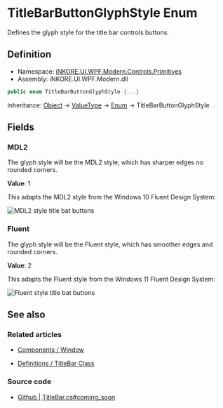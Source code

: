 # TitleBarButtonGlyphStyle Enum

Defines the glyph style for the title bar controls buttons.

## Definition

- Namespace: [iNKORE.UI.WPF.Modern.Controls.Primitives](.)
- Assembly: iNKORE.UI.WPF.Modern.dll

```csharp
public enum TitleBarButtonGlyphStyle {...}
```

Inheritance: [Object](https://learn.microsoft.com/en-us/dotnet/api/system.object) → [ValueType](https://learn.microsoft.com/en-us/dotnet/api/system.valuetype) → [Enum](https://learn.microsoft.com/en-us/dotnet/api/system.enum) → TitleBarButtonGlyphStyle

## Fields

### MDL2

The glyph style will be the MDL2 style, which has sharper edges no rounded corners.

**Value**: 1

This adapts the MDL2 style from the Windows 10 Fluent Design System:

![MDL2 style title bat buttons](mdl2-style-titlebar-buttons.png)

### Fluent

The glyph style will be the Fluent style, which has smoother edges and rounded corners.

**Value**: 2

This adapts the Fluent style from the Windows 11 Fluent Design System:

![Fluent style title bat buttons](fluent-style-titlebar-buttons.png)

## See also

### Related articles

- [Components / Window](%BASE_NAME%/components/dialogs/window#WindowHelper.SystemBackdropType)

- [Definitions / TitleBar Class](%BASE_NAME%/definitions/controls/primitives/titlebar)

### Source code

- [Github | TitleBar.cs#coming_soon](https://github.com/iNKORE-NET/UI.WPF.Modern/blob/main/source/iNKORE.UI.WPF.Modern/Controls/Primitives/TitleBar.cs)
